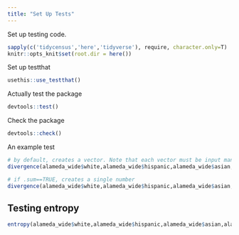 ```yaml
---
title: "Set Up Tests"
---
```


Set up testing code.
```r
sapply(c('tidycensus','here','tidyverse'), require, character.only=T)
knitr::opts_knit$set(root.dir = here())
```

Set up testthat
```r
usethis::use_testthat()
```

Actually test the package
```r
devtools::test()
```

Check the package
```r
devtools::check()
```

 
An example test
```r
# by default, creates a vector. Note that each vector must be input manually
divergence(alameda_wide$white,alameda_wide$hispanic,alameda_wide$asian,alameda_wide$black, totalPop = alameda_wide$total_pop)

# if .sum==TRUE, creates a single number
divergence(alameda_wide$white,alameda_wide$hispanic,alameda_wide$asian,alameda_wide$black, totalPop = alameda_wide$total_pop, .sum=T)
```

## Testing entropy
```r
entropy(alameda_wide$white,alameda_wide$hispanic,alameda_wide$asian,alameda_wide$black, totalPop = alameda_wide$total_pop)
```

